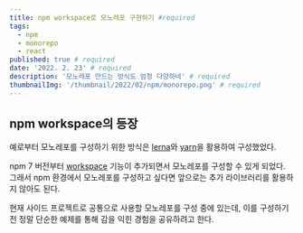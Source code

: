 ```yaml
---
title: npm workspace로 모노레포 구현하기 #required
tags:
  - npm
  - monorepo
  - react
published: true # required
date: '2022. 2. 23' # required
description: '모노레포 만드는 방식도 엄청 다양하네' # required
thumbnailImg: '/thumbnail/2022/02/npm/monorepo.png' # required
---
```


## npm workspace의 등장

예로부터 모노레포를 구성하기 위한 방식은 [lerna](https://lerna.js.org/)와 [yarn](https://yarnpkg.com/)을 활용하여 구성했었다.

npm 7 버전부터 [workspace](https://docs.npmjs.com/cli/v8/using-npm/workspaces) 기능이 추가되면서 모노레포를 구성할 수 있게 되었다.
그래서 npm 환경에서 모노레포를 구성하고 싶다면 앞으로는 추가 라이브러리를 활용하지 않아도 된다.

현재 사이드 프로젝트로 공통으로 사용할 모노레포를 구성 중에 있는데, 이를 구성하기 전 정말 단순한 예제를 통해 감을 익힌 경험을 공유하려고 한다.

##
